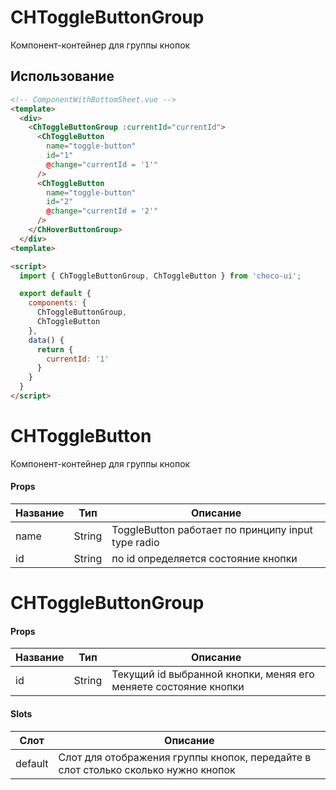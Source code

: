 
<Meta title="ToggleButtonGroup/README" component/>

# CHToggleButtonGroup

Компонент-контейнер для группы кнопок

## Использование
```html
<!-- ComponentWithBottomSheet.vue -->
<template>
  <div>
    <ChToggleButtonGroup :currentId="currentId">
      <ChToggleButton 
        name="toggle-button" 
        id="1" 
        @change="currentId = '1'"
      />
      <ChToggleButton 
        name="toggle-button" 
        id="2" 
        @change="currentId = '2'"
      />
    </ChHoverButtonGroup>
  </div>
<template>

<script>
  import { ChToggleButtonGroup, ChToggleButton } from 'choco-ui';

  export default {
    components: {
      ChToggleButtonGroup,
      ChToggleButton
    },
    data() {
      return {
        currentId: '1'
      }
    }
  }
</script>
```

# CHToggleButton

Компонент-контейнер для группы кнопок
#### Props
| Название          | Тип                                                | Описание                                                                       |
|-------------------|----------------------------------------------------|--------------------------------------------------------------------------------|
| name              | String                                             | ToggleButton работает по принципу input type radio                             |
| id                | String                                             | по id определяется состояние кнопки                                            |


# CHToggleButtonGroup
#### Props
| Название          | Тип                                                | Описание                                                                       |
|-------------------|----------------------------------------------------|--------------------------------------------------------------------------------|
| id                | String                                             | Текущий id выбранной кнопки, меняя его меняете состояние кнопки                |
#### Slots
| Слот          | Описание                                                                                                                                                                                                                     |
|---------------|------------------------------------------------------------------------------------------------------------------------------------------------------------------------------------------------------------------------------|
| default       | Слот для отображения группы кнопок, передайте в слот столько сколько нужно кнопок                                                                                                              |